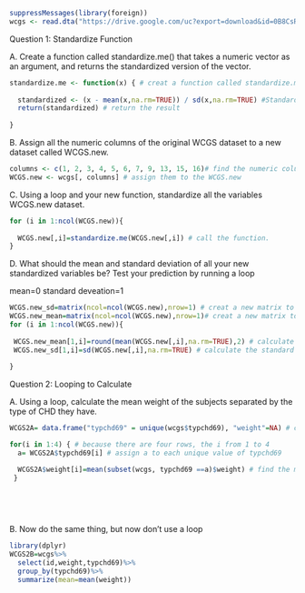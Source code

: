 ```{r}
suppressMessages(library(foreign))
wcgs <- read.dta("https://drive.google.com/uc?export=download&id=0B8CsRLdwqzbzYWxfN3ExQllBQkU")
```



Question 1: Standardize Function

A. Create a function called standardize.me() that takes a numeric vector as an argument, and returns the standardized version of the vector. 



```{r}
standardize.me <- function(x) { # creat a function called standardize.me
  
  standardized <- (x - mean(x,na.rm=TRUE)) / sd(x,na.rm=TRUE) #Standardizing a variable means subtracting the mean(non-NA value), and then dividing by the standard deviation(non-NA value). 
  return(standardized) # return the result
  
}
```

B. Assign all the numeric columns of the original WCGS dataset to a new dataset called WCGS.new. 


```{r}
columns <- c(1, 2, 3, 4, 5, 6, 7, 9, 13, 15, 16)# find the numeric columns
WCGS.new <- wcgs[, columns] # assign them to the WCGS.new

```


C. Using a loop and your new function, standardize all the variables WCGS.new dataset.
```{r}
for (i in 1:ncol(WCGS.new)){
  
  WCGS.new[,i]=standardize.me(WCGS.new[,i]) # call the function.
}
```

D. What should the mean and standard deviation of all your new standardized variables be? Test your prediction by running a loop

mean=0
standard deveation=1


```{r}
WCGS.new_sd=matrix(ncol=ncol(WCGS.new),nrow=1) # creat a new matrix to store the standard devation for the new standardized variables
WCGS.new_mean=matrix(ncol=ncol(WCGS.new),nrow=1)# creat a new matrix to store the mean for the new standardized variables
for (i in 1:ncol(WCGS.new)){
  
 WCGS.new_mean[1,i]=round(mean(WCGS.new[,i],na.rm=TRUE),2) # calculate the mean for the standardized columns
 WCGS.new_sd[1,i]=sd(WCGS.new[,i],na.rm=TRUE) # calculate the standard deviation for the standardized columns
 
}
```

Question 2: Looping to Calculate

A. Using a loop, calculate the mean weight of the subjects separated by the type of CHD they have. 

```{r}
WCGS2A= data.frame("typchd69" = unique(wcgs$typchd69), "weight"=NA) # create a dataframe, which includes two columns, typchd69 and weight.

for(i in 1:4) { # because there are four rows, the i from 1 to 4
  a= WCGS2A$typchd69[i] # assign a to each unique value of typchd69

  WCGS2A$weight[i]=mean(subset(wcgs, typchd69 ==a)$weight) # find the mean of the weight when the typchd69 equals each unique value
 }
 
 
 
 
```

B. Now do the same thing, but now don't use a loop
```{r}
library(dplyr)
WCGS2B=wcgs%>%
  select(id,weight,typchd69)%>%
  group_by(typchd69)%>%
  summarize(mean=mean(weight))
```

